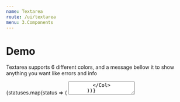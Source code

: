 ```yaml
---
name: Textarea
route: /ui/textarea
menu: 3.Components
---
```



# Demo

<div className="mb-4">
  <div>
    <p>
      Textarea supports 6 different colors, and a message bellow it to show anything you want like errors and info
    </p>
    <Row>
      {statuses.map(status => (
        <Col xs={12} sm={6} md={4} className="mb-1">
            <Textarea status={status} label={status} placeholder="enter something"  />
        </Col>
      ))}
    </Row>
  </div>
</div>


# Basic Usage

<Playground>
<Textarea
    className='foobar'
    status='green'
    label='foobar'
    placeholder="enter something here"
    message={{type: 'success', content:'this is a message'}}
    onChange={value => console.log(value)}
/>
</Playground>

<br />

# Props
<Props of={Textarea
} />
